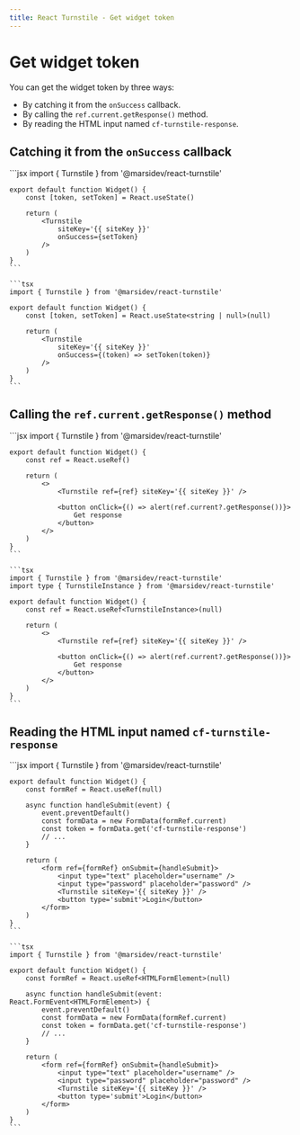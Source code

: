 ```yaml
---
title: React Turnstile - Get widget token
---
```


# Get widget token

You can get the widget token by three ways:

- By catching it from the `onSuccess` callback.
- By calling the `ref.current.getResponse()` method.
- By reading the HTML input named `cf-turnstile-response`.

## Catching it from the `onSuccess` callback

<CodeGroup>
  ```jsx
	import { Turnstile } from '@marsidev/react-turnstile'

    export default function Widget() {
    	const [token, setToken] = React.useState()

    	return (
    		<Turnstile
    			siteKey='{{ siteKey }}'
    			onSuccess={setToken}
    		/>
    	)
    }
    ```

    ```tsx
    import { Turnstile } from '@marsidev/react-turnstile'

    export default function Widget() {
    	const [token, setToken] = React.useState<string | null>(null)

    	return (
    		<Turnstile
    			siteKey='{{ siteKey }}'
    			onSuccess={(token) => setToken(token)}
    		/>
    	)
    }
    ```

</CodeGroup>

## Calling the `ref.current.getResponse()` method

<CodeGroup>
	```jsx
	import { Turnstile } from '@marsidev/react-turnstile'

    export default function Widget() {
    	const ref = React.useRef()

    	return (
    		<>
    			<Turnstile ref={ref} siteKey='{{ siteKey }}' />

    			<button onClick={() => alert(ref.current?.getResponse())}>
    				Get response
    			</button>
    		</>
    	)
    }
    ```

    ```tsx
    import { Turnstile } from '@marsidev/react-turnstile'
    import type { TurnstileInstance } from '@marsidev/react-turnstile'

    export default function Widget() {
    	const ref = React.useRef<TurnstileInstance>(null)

    	return (
    		<>
    			<Turnstile ref={ref} siteKey='{{ siteKey }}' />

    			<button onClick={() => alert(ref.current?.getResponse())}>
    				Get response
    			</button>
    		</>
    	)
    }
    ```

</CodeGroup>

## Reading the HTML input named `cf-turnstile-response`

<CodeGroup>
	```jsx
	import { Turnstile } from '@marsidev/react-turnstile'

    export default function Widget() {
    	const formRef = React.useRef(null)

    	async function handleSubmit(event) {
    		event.preventDefault()
    		const formData = new FormData(formRef.current)
    		const token = formData.get('cf-turnstile-response')
    		// ...
    	}

    	return (
    		<form ref={formRef} onSubmit={handleSubmit}>
    			<input type="text" placeholder="username" />
    			<input type="password" placeholder="password" />
    			<Turnstile siteKey='{{ siteKey }}' />
    			<button type='submit'>Login</button>
    		</form>
    	)
    }
    ```

    ```tsx
    import { Turnstile } from '@marsidev/react-turnstile'

    export default function Widget() {
    	const formRef = React.useRef<HTMLFormElement>(null)

    	async function handleSubmit(event: React.FormEvent<HTMLFormElement>) {
    		event.preventDefault()
    		const formData = new FormData(formRef.current)
    		const token = formData.get('cf-turnstile-response')
    		// ...
    	}

    	return (
    		<form ref={formRef} onSubmit={handleSubmit}>
    			<input type="text" placeholder="username" />
    			<input type="password" placeholder="password" />
    			<Turnstile siteKey='{{ siteKey }}' />
    			<button type='submit'>Login</button>
    		</form>
    	)
    }
    ```

</CodeGroup>
